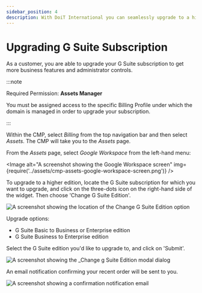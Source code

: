```yaml
---
sidebar_position: 4
description: With DoiT International you can seamlessly upgrade to a higher tier G Suite or Workspace subscription.
---
```


# Upgrading G Suite Subscription

As a customer, you are able to upgrade your G Suite subscription to get more business features and administrator controls.

:::note

Required Permission: **Assets Manager**

You must be assigned access to the specific Billing Profile under which the domain is managed in order to upgrade your subscription.

:::

Within the CMP, select _Billing_ from the top navigation bar and then select _Assets_. The CMP will take you to the _Assets_ page.

From the _Assets_ page, select _Google Workspace_ from the left-hand menu:


<Image
  alt="A screenshot showing the Google Workspace screen"
  img={require('../assets/cmp-assets-google-workspace-screen.png')}
/>

To upgrade to a higher edition, locate the G Suite subscription for which you want to upgrade, and click on the three-dots icon on the right-hand side of the widget. Then choose 'Change G Suite Edition'.

![A screenshot showing the location of the Change G Suite Edition option](../assets/cmp-change-g-suite-edition.png)

Upgrade options:

- G Suite Basic to Business or Enterprise edition
- G Suite Business to Enterprise edition

Select the G Suite edition you'd like to upgrade to, and click on 'Submit'.

![A screenshot showing the _Change g Suite Edition modal dialog](../assets/cmp-g-suite-business.png)

An email notification confirming your recent order will be sent to you.

![A screenshot showing a confirmation notification email](../assets/email-upgrade-g-suite.png)
